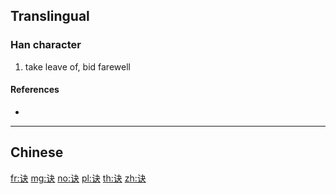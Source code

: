 {{character info/new}}
{{also|訣}}
==Translingual==

===Han character===
{{Han char|rn=149|rad=讠|as=04|sn=6|four=|canj=IVDK}}

# take leave of, bid farewell

====References====
* {{Han ref|kx=1188.181|hdz=63951.060|uh=8BC0|ud=35776}}

----

==Chinese==
{{zh-see|訣}}

[[fr:诀]]
[[mg:诀]]
[[no:诀]]
[[pl:诀]]
[[th:诀]]
[[zh:诀]]